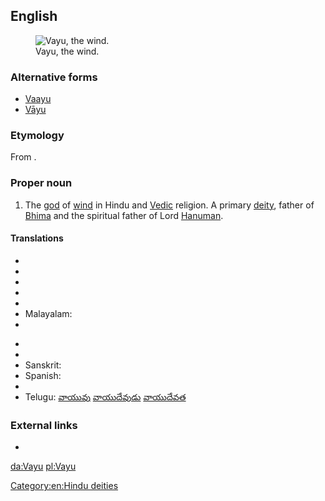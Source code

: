 ==English==
[[Image:Vayu.jpg|thumb|Vayu, the wind.]]

===Alternative forms===
* [[Vaayu]]
* [[Vāyu]]

===Etymology===
From {{etyl|sa|en}} {{term|sc=Deva|वायु|tr=Vāyú|lang=sa}}.

===Proper noun===
{{en-proper noun}}

# {{context|Hinduism|lang=en}} The [[god]] of [[wind]] in Hindu and [[Vedic]] religion. A primary [[deity]], father of [[Bhima]] and the spiritual father of Lord [[Hanuman]].

====Translations====
{{trans-top|Vayu}}
* {{trreq|as}}
* {{trreq|bn}}
* {{trreq|gu}}
* {{trreq|hi}}
* {{trreq|kn}}
* Malayalam: {{t+|ml|വായു|sc=Mlym}}
* {{trreq|mr}}
{{trans-mid}}
* {{trreq|or}}
* {{trreq|pa}}
* Sanskrit: {{t-|sa|वायु|tr=Vāyú}}
* Spanish: {{t-|es|Vāyu}}
* {{trreq|ta}}
* Telugu: [[వాయువు]] [[వాయుదేవుడు]] [[వాయుదేవత]]
{{trans-bottom}}

===External links===
* {{pedialite}}

[[Category:en:Hindu deities]]

[[da:Vayu]]
[[pl:Vayu]]